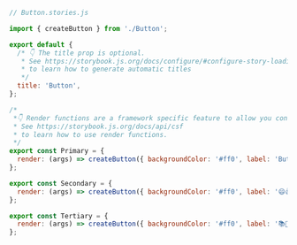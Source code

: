 ```js
// Button.stories.js

import { createButton } from './Button';

export default {
  /* 👇 The title prop is optional.
   * See https://storybook.js.org/docs/configure/#configure-story-loading
   * to learn how to generate automatic titles
   */
  title: 'Button',
};

/*
 *👇 Render functions are a framework specific feature to allow you control on how the component renders.
 * See https://storybook.js.org/docs/api/csf
 * to learn how to use render functions.
 */
export const Primary = {
  render: (args) => createButton({ backgroundColor: '#ff0', label: 'Button' }),
};

export const Secondary = {
  render: (args) => createButton({ backgroundColor: '#ff0', label: '😄👍😍💯' }),
};

export const Tertiary = {
  render: (args) => createButton({ backgroundColor: '#ff0', label: '📚📕📈🤓' }),
};
```
